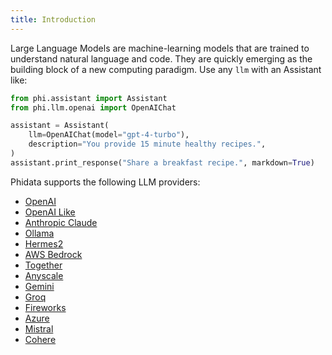 ```yaml
---
title: Introduction
---
```


Large Language Models are machine-learning models that are trained to understand natural language and code. They are quickly emerging as the building block of a new computing paradigm. Use any `llm` with an Assistant like:

```python
from phi.assistant import Assistant
from phi.llm.openai import OpenAIChat

assistant = Assistant(
    llm=OpenAIChat(model="gpt-4-turbo"),
    description="You provide 15 minute healthy recipes.",
)
assistant.print_response("Share a breakfast recipe.", markdown=True)
```

Phidata supports the following LLM providers:

- [OpenAI](/llms/openai)
- [OpenAI Like](/llms/openai-like)
- [Anthropic Claude](/llms/claude)
- [Ollama](/llms/ollama)
- [Hermes2](/llms/ollama)
- [AWS Bedrock](/llms/aws)
- [Together](/llms/together)
- [Anyscale](/llms/anyscale)
- [Gemini](/llms/gemini)
- [Groq](/llms/groq)
- [Fireworks](/llms/fireworks)
- [Azure](/llms/azure)
- [Mistral](/llms/mistral)
- [Cohere](/llms/cohere)